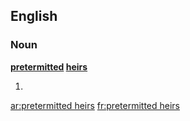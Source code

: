 ==English==

===Noun===
'''[[pretermitted]] [[heir]]s'''

# {{plural of|[[pretermitted heir]]}}

[[ar:pretermitted heirs]]
[[fr:pretermitted heirs]]